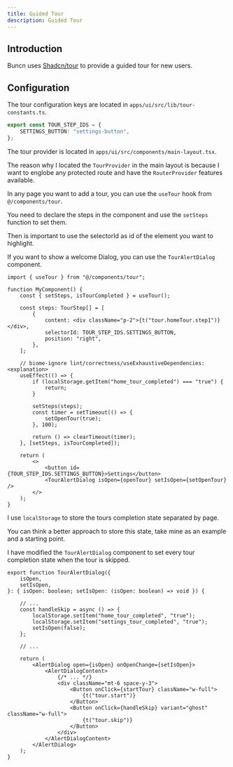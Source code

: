 ```yaml
---
title: Guided Tour
description: Guided Tour
---
```


## Introduction

Buncn uses [Shadcn/tour](https://tour.niazmorshed.dev/) to provide a guided tour for new users.

## Configuration

The tour configuration keys are located in `apps/ui/src/lib/tour-constants.ts`.

```ts
export const TOUR_STEP_IDS = {
	SETTINGS_BUTTON: "settings-button",
};
```

The tour provider is located in `apps/ui/src/components/main-layout.tsx`.

The reason why I located the `TourProvider` in the main layout is because I want to englobe any protected route and have the `RouterProvider` features available.

In any page you want to add a tour, you can use the `useTour` hook from `@/components/tour`.

You need to declare the steps in the component and use the `setSteps` function to set them.

Then is important to use the selectorId as id of the element you want to highlight.

If you want to show a welcome Dialog, you can use the `TourAlertDialog` component.

```tsx
import { useTour } from "@/components/tour";

function MyComponent() {
	const { setSteps, isTourCompleted } = useTour();

    const steps: TourStep[] = [
        {
            content: <div className="p-2">{t("tour.homeTour.step1")}</div>,
            selectorId: TOUR_STEP_IDS.SETTINGS_BUTTON,
            position: "right",
        },
    ];
	
	// biome-ignore lint/correctness/useExhaustiveDependencies: <explanation>
	useEffect(() => {
		if (localStorage.getItem("home_tour_completed") === "true") {
			return;
		}

		setSteps(steps);
		const timer = setTimeout(() => {
			setOpenTour(true);
		}, 100);

		return () => clearTimeout(timer);
	}, [setSteps, isTourCompleted]);

    return (
        <>
            <button id={TOUR_STEP_IDS.SETTINGS_BUTTON}>Settings</button>
            <TourAlertDialog isOpen={openTour} setIsOpen={setOpenTour} />
        </>
    );
}
```

I use `localStorage` to store the tours completion state separated by page.

You can think a better approach to store this state, take mine as an example and a starting point.

I have modified the `TourAlertDialog` component to set every tour completion state when the tour is skipped.

```tsx title="TourAlertDialog"
export function TourAlertDialog({
	isOpen,
	setIsOpen,
}: { isOpen: boolean; setIsOpen: (isOpen: boolean) => void }) {

    // ...
    const handleSkip = async () => {
		localStorage.setItem("home_tour_completed", "true");
		localStorage.setItem("settings_tour_completed", "true");
		setIsOpen(false);
	};

    // ...

    return (
        <AlertDialog open={isOpen} onOpenChange={setIsOpen}>
            <AlertDialogContent>
                {/* ... */}
                <div className="mt-6 space-y-3">
					<Button onClick={startTour} className="w-full">
						{t("tour.start")}
					</Button>
					<Button onClick={handleSkip} variant="ghost" className="w-full">
						{t("tour.skip")}
					</Button>
				</div>
            </AlertDialogContent>
        </AlertDialog>
    );
}
```
